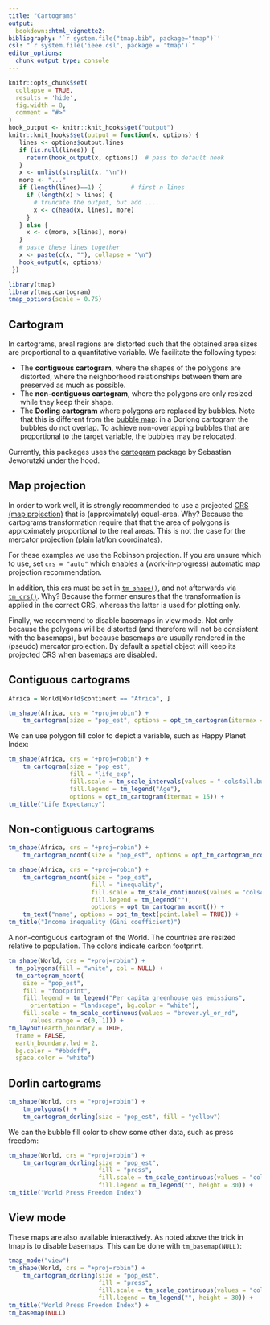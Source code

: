 ```yaml
---
title: "Cartograms"
output: 
  bookdown::html_vignette2:
bibliography: '`r system.file("tmap.bib", package="tmap")`'
csl: "`r system.file('ieee.csl', package = 'tmap')`"
editor_options: 
  chunk_output_type: console
---
```


```r
knitr::opts_chunk$set(
  collapse = TRUE,
  results = 'hide',
  fig.width = 8,
  comment = "#>"
)
hook_output <- knitr::knit_hooks$get("output")
knitr::knit_hooks$set(output = function(x, options) {
   lines <- options$output.lines
   if (is.null(lines)) {
     return(hook_output(x, options))  # pass to default hook
   }
   x <- unlist(strsplit(x, "\n"))
   more <- "..."
   if (length(lines)==1) {        # first n lines
     if (length(x) > lines) {
       # truncate the output, but add ....
       x <- c(head(x, lines), more)
     }
   } else {
     x <- c(more, x[lines], more)
   }
   # paste these lines together
   x <- paste(c(x, ""), collapse = "\n")
   hook_output(x, options)
 })

```


```r
library(tmap)
library(tmap.cartogram)
tmap_options(scale = 0.75)
```



## Cartogram

In cartograms, areal regions are distorted such that the obtained area sizes are proportional to a quantitative variable. We facilitate the following types:

* The **contiguous cartogram**, where the shapes of the polygons are distorted, where the neighborhood relationships between them are preserved as much as possible.
* The **non-contiguous cartogram**, where the polygons are only resized while they keep their shape.
* The **Dorling cartogram** where polygons are replaced by bubbles. Note that this is different from the [bubble map](https://r-tmap.github.io/tmap/articles/examples_bubble): in a Dorlong cartogram the bubbles do not overlap. To achieve non-overlapping bubbles that are proportional to the target variable, the bubbles may be relocated.

Currently, this packages uses the [cartogram](https://sjewo.github.io/cartogram/) package by Sebastian Jeworutzki under the hood.

## Map projection

In order to work well, it is strongly recommended to use a projected [CRS (map projection)](https://r-tmap.github.io/tmap/articles/foundations_crs) that is (approximately) equal-area. Why? Because the cartograms transformation require that that the area of polygons is approximately proportional to the real areas. This is not the case for the mercator projection (plain lat/lon coordinates).

For these examples we use the Robinson projection. If you are unsure which to use, set `crs = "auto"` which enables a (work-in-progress) automatic map projection recommendation.

In addition, this crs must be set in [`tm_shape()`](https://r-tmap.github.io/tmap/reference/tm_shape.html), and not afterwards via [`tm_crs()`](https://r-tmap.github.io/tmap/reference/tm_crs.html). Why? Because the former ensures that the transformation is applied in the correct CRS, whereas the latter is used for plotting only.

Finally, we recommend to disable basemaps in view mode. Not only because the polygons will be distorted (and therefore will not be consistent with the basemaps), but because basemaps are usually rendered in the (pseudo) mercator projection. By default a spatial object will keep its projected CRS when basemaps are disabled.

## Contiguous cartograms

```r
Africa = World[World$continent == "Africa", ]

tm_shape(Africa, crs = "+proj=robin") +
	tm_cartogram(size = "pop_est", options = opt_tm_cartogram(itermax = 15))
```

We can use polygon fill color to depict a variable, such as Happy Planet Index:


```r
tm_shape(Africa, crs = "+proj=robin") +
	tm_cartogram(size = "pop_est", 
				 fill = "life_exp",
				 fill.scale = tm_scale_intervals(values = "-cols4all.bu_br_div"),
				 fill.legend = tm_legend("Age"),
				 options = opt_tm_cartogram(itermax = 15)) +
tm_title("Life Expectancy")
```


## Non-contiguous cartograms

```r
tm_shape(Africa, crs = "+proj=robin") +
	tm_cartogram_ncont(size = "pop_est", options = opt_tm_cartogram_ncont())
```



```r
tm_shape(Africa, crs = "+proj=robin") +
	tm_cartogram_ncont(size = "pop_est", 
					   fill = "inequality",
					   fill.scale = tm_scale_continuous(values = "cols4all.pu_gn_div", values.range = c(0, 0.5)),
					   fill.legend = tm_legend(""),
					   options = opt_tm_cartogram_ncont()) +
	tm_text("name", options = opt_tm_text(point.label = TRUE)) +
tm_title("Income inequality (Gini coefficient)")
```

A non-contiguous cartogram of the World. The countries are resized relative to population. The colors indicate carbon footprint.

```r
tm_shape(World, crs = "+proj=robin") +
  tm_polygons(fill = "white", col = NULL) +
  tm_cartogram_ncont(
    size = "pop_est", 
    fill = "footprint",
    fill.legend = tm_legend("Per capita greenhouse gas emissions", 
      orientation = "landscape", bg.color = "white"),
    fill.scale = tm_scale_continuous(values = "brewer.yl_or_rd",
      values.range = c(0, 1))) +
tm_layout(earth_boundary = TRUE,
  frame = FALSE,
  earth_boundary.lwd = 2,
  bg.color = "#bbddff",
  space.color = "white")
```

## Dorlin cartograms

```r
tm_shape(World, crs = "+proj=robin") +
	tm_polygons() +
	tm_cartogram_dorling(size = "pop_est", fill = "yellow")
```

We can the bubble fill color to show some other data, such as press freedom:

```r
tm_shape(World, crs = "+proj=robin") +
	tm_cartogram_dorling(size = "pop_est", 
						 fill = "press",
						 fill.scale = tm_scale_continuous(values = "cols4all.pu_gn_div", midpoint = 50),
						 fill.legend = tm_legend("", height = 30)) +
tm_title("World Press Freedom Index")
```


## View mode

These maps are also available interactively. 
As noted above the trick in tmap is to disable basemaps. This can be done with `tm_basemap(NULL)`:

```r
tmap_mode("view")
tm_shape(World, crs = "+proj=robin") +
	tm_cartogram_dorling(size = "pop_est", 
						 fill = "press",
						 fill.scale = tm_scale_continuous(values = "cols4all.pu_gn_div", midpoint = 50),
						 fill.legend = tm_legend("", height = 30)) +
tm_title("World Press Freedom Index") +
tm_basemap(NULL)
```
